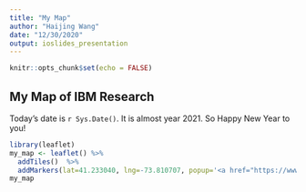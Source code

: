 ```yaml
---
title: "My Map"
author: "Haijing Wang"
date: "12/30/2020"
output: ioslides_presentation
---
```


```r
knitr::opts_chunk$set(echo = FALSE)
```


## My Map of IBM Research

Today's date is `r Sys.Date()`. It is almost year 2021. So Happy New Year to you!  

```r
library(leaflet)
my_map <- leaflet() %>% 
  addTiles()  %>% 
  addMarkers(lat=41.233040, lng=-73.810707, popup='<a href="https://www.research.ibm.com/labs/watson/">IBM T. J. Watson</a>')
my_map
```

